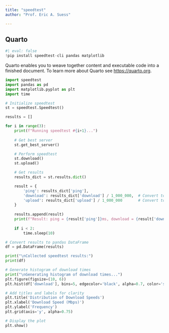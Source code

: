 ```yaml
---
title: "speedtest"
author: "Prof. Eric A. Suess"

---
```


## Quarto

```python
#| eval: false
!pip install speedtest-cli pandas matplotlib
```

Quarto enables you to weave together content and executable code into a finished document. To learn more about Quarto see <https://quarto.org>.

```python
import speedtest
import pandas as pd
import matplotlib.pyplot as plt
import time

# Initialize speedtest
st = speedtest.Speedtest()

results = []

for i in range(3):
    print(f"Running speedtest #{i+1}...")
    
    # Get best server
    st.get_best_server()

    # Perform speedtest
    st.download()
    st.upload()

    # Get results
    results_dict = st.results.dict()

    result = {
        'ping': results_dict['ping'],
        'download': results_dict['download'] / 1_000_000,  # Convert to Mbps
        'upload': results_dict['upload'] / 1_000_000       # Convert to Mbps
    }
    
    results.append(result)
    print(f"Result: ping = {result['ping']}ms, download = {result['download']:.1f}Mbps, upload = {result['upload']:.1f}Mbps")
    
    if i < 2:
        time.sleep(10)

# Convert results to pandas DataFrame
df = pd.DataFrame(results)

print("\nCollected speedtest results:")
print(df)

# Generate histogram of download times
print("\nGenerating histogram of download times...")
plt.figure(figsize=(10, 6))
plt.hist(df['download'], bins=5, edgecolor='black', alpha=0.7, color='skyblue')

# Add titles and labels for clarity
plt.title('Distribution of Download Speeds')
plt.xlabel('Download Speed (Mbps)')
plt.ylabel('Frequency')
plt.grid(axis='y', alpha=0.75)

# Display the plot
plt.show()
```